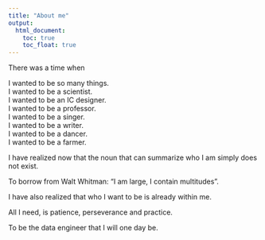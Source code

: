 ```yaml
---
title: "About me"
output: 
  html_document:
    toc: true
    toc_float: true
---
```


There was a time when\

I wanted to be so many things.\
I wanted to be a scientist.\
I wanted to be an IC designer.\
I wanted to be a professor.\
I wanted to be a singer.\
I wanted to be a writer.\
I wanted to be a dancer.\
I wanted to be a farmer.\


I have realized now that the noun that can summarize who I am simply does not exist.\

To borrow from Walt Whitman: "I am large, I contain multitudes".\

I have also realized that who I want to be is already within me.\

All I need, is patience, perseverance and practice.\

To be the data engineer that I will one day be.\




